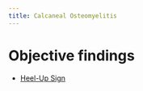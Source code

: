 ```yaml
---
title: Calcaneal Osteomyelitis
---
```



# Objective findings

- [Heel-Up Sign]({{< var ref-heel-up-sign.path >}})
